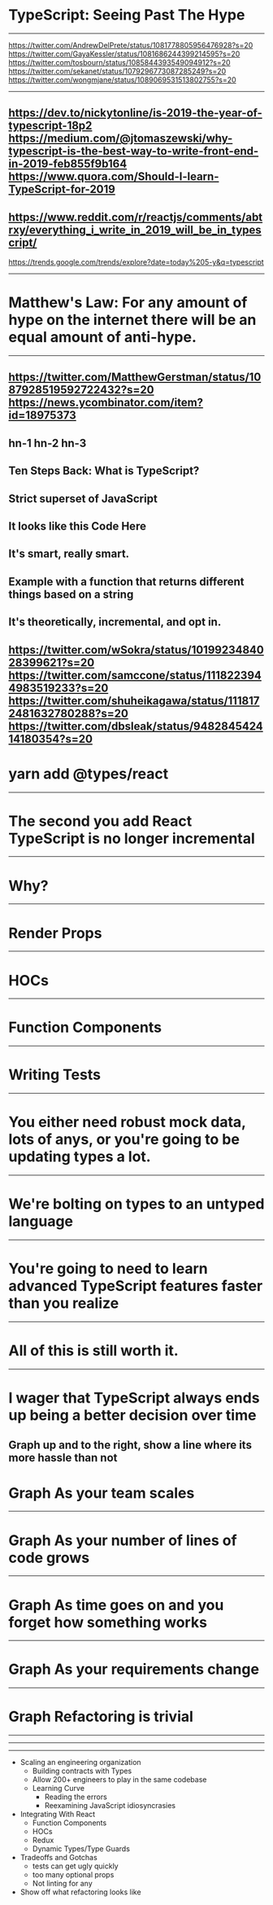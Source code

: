 # TypeScript: Seeing Past The Hype

---

https://twitter.com/AndrewDelPrete/status/1081778805956476928?s=20
https://twitter.com/GayaKessler/status/1081686244399214595?s=20
https://twitter.com/tosbourn/status/1085844393549094912?s=20
https://twitter.com/sekanet/status/1079296773087285249?s=20
https://twitter.com/wongmjane/status/1089069531513802755?s=20

---
https://dev.to/nickytonline/is-2019-the-year-of-typescript-18p2
https://medium.com/@jtomaszewski/why-typescript-is-the-best-way-to-write-front-end-in-2019-feb855f9b164
https://www.quora.com/Should-I-learn-TypeScript-for-2019
---
https://www.reddit.com/r/reactjs/comments/abtrxy/everything_i_write_in_2019_will_be_in_typescript/
---
https://trends.google.com/trends/explore?date=today%205-y&q=typescript

---
# Matthew's Law: For any amount of hype on the internet there will be an equal amount of anti-hype.
---
https://twitter.com/MatthewGerstman/status/1087928519592722432?s=20
https://news.ycombinator.com/item?id=18975373
---
hn-1
hn-2
hn-3
---
Ten Steps Back: What is TypeScript?
---
Strict superset of JavaScript
---
It looks like this
Code Here
---
It's smart, really smart.
---
Example with a function that returns different things based on a string
---
It's theoretically, incremental, and opt in.
---
https://twitter.com/wSokra/status/1019923484028399621?s=20
https://twitter.com/samccone/status/1118223944983519233?s=20
https://twitter.com/shuheikagawa/status/1118172481632780288?s=20
https://twitter.com/dbsleak/status/948284542414180354?s=20
---
# yarn add @types/react
---
# The second you add React TypeScript is no longer incremental
---
# Why?
---
# Render Props
---
# HOCs
---
# Function Components
---
# Writing Tests
---
# You either need robust mock data, lots of anys, or you're going to be updating types a lot.
---
# We're bolting on types to an untyped language
---
# You're going to need to learn advanced TypeScript features faster than you realize
---
# All of this is still worth it.
---
# I wager that TypeScript always ends up being a better decision over time
Graph up and to the right, show a line where its more hassle than not
---
# Graph As your team scales
---
# Graph As your number of lines of code grows
---
# Graph As time goes on and you forget how something works
---
# Graph As your requirements change
---
# Graph Refactoring is trivial
---

---

---
- Scaling an engineering organization
  - Building contracts with Types
  - Allow 200+ engineers to play in the same codebase
  - Learning Curve
    - Reading the errors
    - Reexamining JavaScript idiosyncrasies
- Integrating With React
  - Function Components
  - HOCs
  - Redux
  - Dynamic Types/Type Guards
- Tradeoffs and Gotchas
  - tests can get ugly quickly
  - too many optional props
  - Not linting for any
- Show off what refactoring looks like
